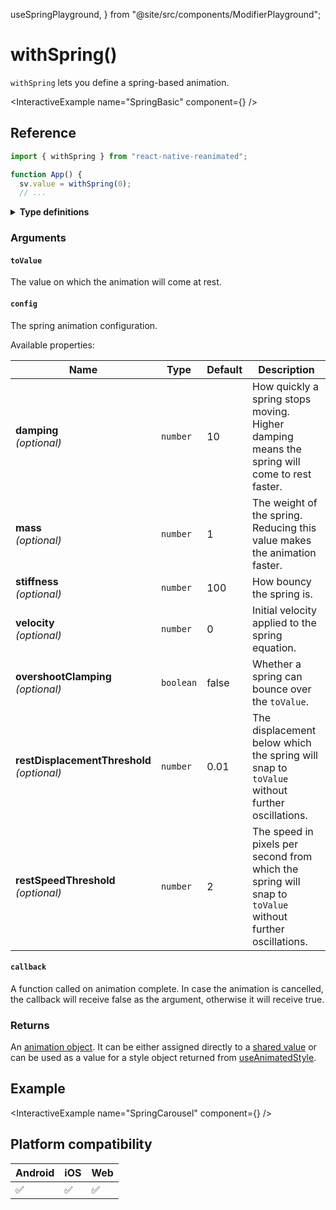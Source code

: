   useSpringPlayground,
} from "@site/src/components/ModifierPlayground";

# withSpring()

`withSpring` lets you define a spring-based animation.

<InteractiveExample name="SpringBasic" component={<SpringBasic />} />

## Reference

```javascript
import { withSpring } from "react-native-reanimated";

function App() {
  sv.value = withSpring(0);
  // ...
```

<details>
<summary><b>Type definitions</b></summary>

```typescript
type AnimatableValue = number | string | number[];

interface WithSpringConfig {
  damping?: number;
  mass?: number;
  stiffness?: number;
  overshootClamping?: boolean;
  restSpeedThreshold?: number;
  restDisplacementThreshold?: number;
  velocity?: number;
}

function withSpring<T extends AnimatableValue>(
  toValue: T,
  config?: WithSpringConfig,
  callback?: (finished?: boolean, current?: AnimatableValue) => void
): T;
```

</details>

### Arguments

#### `toValue`

The value on which the animation will come at rest.

#### `config`

The spring animation configuration.

<ModifierPlayground usePlayground={useSpringPlayground} />

Available properties:

| Name                                             | Type      | Default | Description                                                                                               |
| ------------------------------------------------ | --------- | ------- | --------------------------------------------------------------------------------------------------------- |
| **damping** <br/> _(optional)_                   | `number`  | 10      | How quickly a spring stops moving. Higher damping means the spring will come to rest faster.              |
| **mass** <br/> _(optional)_                      | `number`  | 1       | The weight of the spring. Reducing this value makes the animation faster.                                 |
| **stiffness** <br/>_(optional)_                  | `number`  | 100     | How bouncy the spring is.                                                                                 |
| **velocity** <br/>_(optional)_                   | `number`  | 0       | Initial velocity applied to the spring equation.                                                          |
| **overshootClamping** <br/> _(optional)_         | `boolean` | false   | Whether a spring can bounce over the `toValue`.                                                           |
| **restDisplacementThreshold** <br/> _(optional)_ | `number`  | 0.01    | The displacement below which the spring will snap to `toValue` without further oscillations.              |
| **restSpeedThreshold** <br/> _(optional)_        | `number`  | 2       | The speed in pixels per second from which the spring will snap to `toValue` without further oscillations. |

#### `callback`

A function called on animation complete. In case the animation is cancelled, the callback will receive false as the argument, otherwise it will receive true.

### Returns

An [animation object](/docs/fundamentals/glossary#animation-object). It can be either assigned directly to a [shared value](/docs/fundamentals/glossary#shared-value) or can be used as a value for a style object returned from [useAnimatedStyle](/).

## Example

<InteractiveExample name="SpringCarousel" component={<SpringCarousel />} />

## Platform compatibility

<div class="compatibility">

| Android | iOS | Web |
| ------- | --- | --- |
| ✅      | ✅  | ✅  |

</div>
